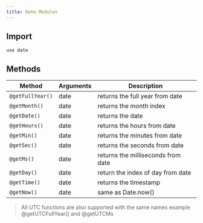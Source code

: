 ```yaml
---
title: Date Modules
---
```


## Import

```zare filename="date.zare"
use date
```

## Methods

| Method | Arguments | Description |
|--------|-----------|-------------|
| `@getFullYear()` | date | returns the full year from date
| `@getMonth()` | date | returns the month index
| `@getDate()` | date | returns the date 
| `@getHours()` | date | returns the hours from date
| `@getMin()` | date | returns the minutes from date
| `@getSec()` | date | returns the seconds from date
| `@getMs()` | date | returns the milliseconds from date
| `@getDay()` | date | return the index of day from date
| `@getTime()` | date | returns the timestamp
| `@getNow()` | date | same as Date.now()

> All UTC functions are also supported with the same names example @getUTCFullYear() and @getUTCMs